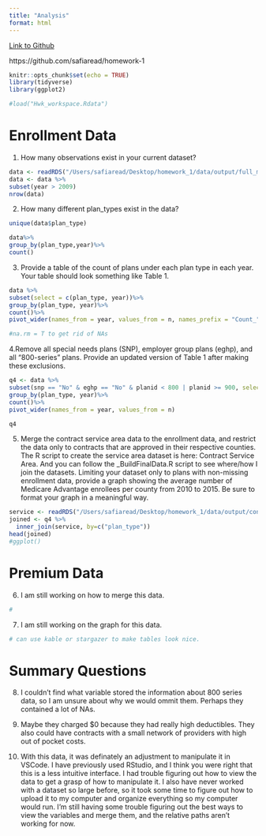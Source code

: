 ```yaml
---
title: "Analysis"
format: html
---
```


[Link to Github](https://github.com/safiaread/homework-1)

https://github.com/safiaread/homework-1

```r
knitr::opts_chunk$set(echo = TRUE)
library(tidyverse)
library(ggplot2)
```

```r
#load("Hwk_workspace.Rdata")
```
# Enrollment Data

1. How many observations exist in your current dataset?

```r
data <- readRDS("/Users/safiaread/Desktop/homework_1/data/output/full_ma_data.rds")
data <- data %>%
subset(year > 2009)
nrow(data)
```

2. 
How many different plan_types exist in the data?
```r
unique(data$plan_type)

data%>%
group_by(plan_type,year)%>%
count()

```

3. Provide a table of the count of plans under each plan type in each year. 
Your table should look something like Table 1.

```r
data %>%
subset(select = c(plan_type, year))%>%
group_by(plan_type, year)%>%
count()%>%
pivot_wider(names_from = year, values_from = n, names_prefix = "Count_")

#na.rm = T to get rid of NAs
```

4.Remove all special needs plans (SNP), employer group plans (eghp), and all “800-series” plans. 
Provide an updated version of Table 1 after making these exclusions.

```r
q4 <- data %>%
subset(snp == "No" & eghp == "No" & planid < 800 | planid >= 900, select = c(plan_type, year))%>%
group_by(plan_type, year)%>%
count()%>%
pivot_wider(names_from = year, values_from = n)

q4
```

5. Merge the contract service area data to the enrollment data, and restrict the data only to contracts that are approved in their respective counties. 
The R script to create the service area dataset is here: Contract Service Area. 
And you can follow the _BuildFinalData.R script to see where/how I join the datasets. 
Limiting your dataset only to plans with non-missing enrollment data, provide a graph showing the average number of Medicare Advantage enrollees per county from 2010 to 2015. 
Be sure to format your graph in a meaningful way.

```r
service <- readRDS("/Users/safiaread/Desktop/homework_1/data/output/contract_service_area.rds")
joined <- q4 %>%
  inner_join(service, by=c("plan_type"))
head(joined)
#ggplot()
```

# Premium Data

6.
I am still working on how to merge this data.
```r
#
```

7.
I am still working on the graph for this data.
```r
# can use kable or stargazer to make tables look nice.
```

# Summary Questions

8.
I couldn't find what variable stored the information about 800 series data, so I am unsure about why we would ommit them. Perhaps they contained a lot of NAs.

9.
Maybe they charged $0 because they had really high deductibles. They also could have contracts with a small network of providers with high out of pocket costs.

10.
With this data, it was definately an adjustment to manipulate it in VSCode. I have previously used RStudio, and I think you were right that this is a less intuitive interface. I had trouble figuring out how to view the data to get a grasp of how to manipulate it. I also have never worked with a dataset so large before, so it took some time to figure out how to upload it to my computer and organize everything so my computer would run. I'm still having some trouble figuring out the best ways to view the variables and merge them, and the relative paths aren't working for now. 